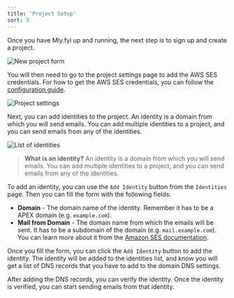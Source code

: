 ```yaml
---
title: 'Project Setup'
sort: 5
---
```



Once you have Mly.fyi up and running, the next step is to sign up and create a project.

<Image src={newProject} class="rounded-xl" alt="New project form" />

You will then need to go to the project settings page to add the AWS SES credentials. For how to get the AWS SES credentials, you can follow the [configuration guide](/docs/configuration).

<Image src={projectSettings} class="rounded-xl" alt="Project settings" />

Next, you can add identities to the project. An identity is a domain from which you will send emails. You can add multiple identities to a project, and you can send emails from any of the identities.

<Image src={identities} class="rounded-xl" alt="List of identities" />

> **What is an identity?**
> An identity is a domain from which you will send emails. You can add multiple identities to a project, and you can send emails from any of the identities.

To add an identity, you can use the `Add Identity` button from the `Identities` page. Then you can fill the form with the following fields:

- **Domain** - The domain name of the identity. Remember it has to be a APEX domain (e.g. `example.com`).
- **Mail from Domain** - The domain name from which the emails will be sent. It has to be a subdomain of the domain (e.g. `mail.example.com`). You can learn more about it from the [Amazon SES documentation](https://docs.aws.amazon.com/ses/latest/dg/mail-from.html).

Once you fill the form, you can click the `Add Identity` button to add the identity. The identity will be added to the identities list, and know you will get a list of DNS records that you have to add to the domain DNS settings.

After adding the DNS records, you can verify the identity. Once the identity is verified, you can start sending emails from that identity.
